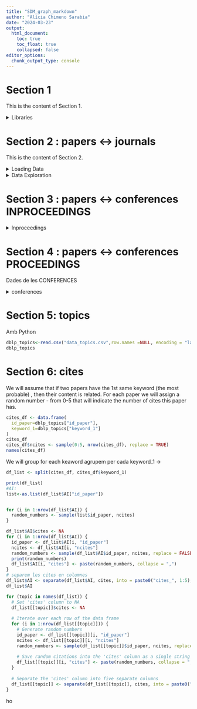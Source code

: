 ```yaml
---
title: "SDM_graph_markdown"
author: "Alícia Chimeno Sarabia"
date: "2024-03-23"
output:
  html_document:
    toc: true
    toc_float: true
    collapsed: false
editor_options: 
  chunk_output_type: console
---
```


# Section 1
This is the content of Section 1.

<details>
<summary>Libraries</summary>
```r
library(skimr)
library(ggplot2)
library(tidyverse)
library(dplyr)
```


```r
getwd()
setwd("/Users/ali/Downloads/dblp-to-csv-master")
#setwd("/Users/marcforto14/Desktop/dblp-to-csv-master")
```


</details>

# Section 2 : papers <-> journals
This is the content of Section 2.

<details>
<summary>Loading Data</summary>

```r
dblp_article<-read.csv("dblp_article.csv",sep=";",row.names =NULL, encoding = "latin1",nrows=100000) # load
dblp_article_header<-read.csv("dblp_article_header.csv",sep=";",row.names =NULL, encoding = "latin1") # load header
colnames(dblp_article)<-names(dblp_article_header) # put the header
```
</details>
<details>
<summary>Data Exploration</summary>

only want to keep: paper, authors, title, journal, volume, year, doi,
```r
names(dblp_article)
```


```r
dblp_article$article.ID # id
dblp_article$author.string.. # string de autors
dblp_article$ee.string.. # doi number
dblp_article$pages.string # !!abanico de pages, no num of pages
dblp_article$volume.string
```

```r
dblp_article[,c(1,2,13,16,24,30,34,35)]# id, author, doi, journal, pages, title, volume, year
```
</details>

# Section 3 : papers <-> conferences INPROCEEDINGS

<details>
<summary>Inproceedings</summary>

Dades dels *papers*:
```r
dblp_inproceedings<-read.csv("dblp_inproceedings.csv",sep=";",row.names =NULL, encoding = "latin1",nrows=100000)
dblp_inproceedings_header<-read.csv("dblp_inproceedings_header.csv",sep=";",row.names =NULL, encoding = "latin1")
colnames(dblp_inproceedings)<-names(dblp_inproceedings_header)
```

```r
# explore
names(dblp_inproceedings)
dblp_inproceedings$author.string.. #author
dblp_inproceedings$title.string # titul dels papers
dblp_inproceedings$crossref.string.. # key 
dblp_inproceedings$inproceedings.ID # id dels papers
```

Create a dataframe with: id_paper-author (2 nodes 1 edge)
```r
split_authors <- strsplit(dblp_inproceedings$author.string.., "\\|") # split els authors

authors_papersID <- data.frame(
  id_paper = rep(dblp_inproceedings$inproceedings.ID, sapply(split_authors, length)),
  author = unlist(split_authors)
)

authors_papersID_uniques <- unique(authors_papersID) # remove duplicate rows (id_paper, author)

sample_authors<-authors_papersID_uniques[1:1000,] # sample

authors <- unique(sample_authors[,2])  # remove duplicate authors

# if its the first author -> main 
mark_main_author <- function(group) {
  first_author <- group$author[1]
  group$main_author <- ifelse(startsWith(group$author, first_author), TRUE, FALSE)
  return(group)
}
authors_papersID <- authors_papersID %>%
  group_by(id_paper) %>%
  do(mark_main_author(.))

write.csv(authors_papersID, "clean_datasets/authors_papersID.csv", row.names = FALSE) # df relation paperid-authors (edge)
write.csv(authors, "clean_datasets/authors.csv", row.names = FALSE) # df authors (node)

```

Node papers: idpaper-title
```r
paperID_paper<- data.frame(
  id_paper=dblp_inproceedings$inproceedings.ID,
  paper_title=dblp_inproceedings$title.string
)
idpaper_paper
sample_papers<-paperID_paper[1:1000,]
write.csv(paperID_paper, "paperID_paper.csv", row.names = FALSE)

```

</details>

# Section 4 : papers <-> conferences PROCEEDINGS
Dades de les CONFERENCES

<details>
<summary>conferences</summary>
```r
dblp_proceedings<-read.csv("dblp_proceedings.csv",sep=";",row.names =NULL, encoding = "latin1",nrows=100000)
dblp_proceedings_header<-read.csv("dblp_proceedings_header.csv",sep=";",row.names =NULL, encoding = "latin1")
colnames(dblp_proceedings)<-names(dblp_proceedings_header)
```

```r
#explore
colnames(dblp_proceedings)
dblp_proceedings$title.string # conference / workshop complete 
dblp_proceedings$booktitle.string # conference / workshop name 
dblp_proceedings$key.string # key
```


```r
conference_split <- strsplit(dblp_proceedings$title.string, ", ")
conference_split[[945]] # example of entry
conference_name <- sapply(conference_split, function(x) paste(x[1], collapse = ", "))

detect_location <- function(entry) {
  location <- entry[nchar(entry) < 20 & !grepl("\\d", entry)] # Select entries shorter than 20 characters and without any number
  location <- paste(location, collapse = ", ") # Combine into a single string
  return(location)
}
locations <- sapply(conference_split, detect_location)
conference_title <- sub(".*?((?:Conference|Workshop).*?$)", "\\1", conference_name)

```


```r
# Extract the edition of each conference / workshop
extract_ordinals <- function(names_list) {
  # Regular expression pattern to match ordinal numbers up to "30th"
  ordinal_pattern <- "\\b(?:[1-9]1?st|[1-9]2?nd|[1-9]3?rd|[4-9][0-9]?th|(1[0-9]|2[0-9]|3[0-9]|99)th|First|Second|Third|Fourth|Fifth|Sixth|Seventh|Eighth|Ninth|Tenth|Eleventh|Twelfth|Thirteenth|Fourteenth|Fifteenth|Sixteenth|Seventeenth|Eighteenth|Nineteenth|Twentieth|Twenty-first|Twenty-second|Twenty-third|Twenty-fourth|Twenty-fifth|Twenty-sixth|Twenty-seventh|Twenty-eighth|Twenty-ninth|Thirtieth|Thirty-first|Thirty-second|Thirty-third|Thirty-fourth|Thirty-fifth|Thirty-sixth|Thirty-seventh|Thirty-eighth|Thirty-ninth|Fortieth|Forty-first|Forty-second|Forty-third|Forty-fourth|Forty-fifth|Forty-sixth|Forty-seventh|Forty-eighth|Forty-ninth|Fiftieth|Fifty-first|Fifty-second|Fifty-third|Fifty-fourth|Fifty-fifth|Fifty-sixth|Fifty-seventh|Fifty-eighth|Fifty-ninth|Sixtieth|Sixty-first|Sixty-second|Sixty-third|Sixty-fourth|Sixty-fifth|Sixty-sixth|Sixty-seventh|Sixty-eighth|Sixty-ninth|Seventieth|Seventy-first|Seventy-second|Seventy-third|Seventy-fourth|Seventy-fifth|Seventy-sixth|Seventy-seventh|Seventy-eighth|Seventy-ninth|Eightieth|Eighty-first|Eighty-second|Eighty-third|Eighty-fourth|Eighty-fifth|Eighty-sixth|Eighty-seventh|Eighty-eighth|Eighty-ninth|Ninetieth|Ninety-first|Ninety-second|Ninety-third|Ninety-fourth|Ninety-fifth|Ninety-sixth|Ninety-seventh|Ninety-eighth|Ninety-ninth)\\b"
  
  # Extract ordinal numbers from each entry
  extracted_ordinals <- regmatches(names_list, gregexpr(ordinal_pattern, names_list))
  
  # Create a vector to store the EDITIONS results
  result <- character(length(names_list))
  
  # Loop through each entry to assign ordinal numbers or NA
  for (i in seq_along(names_list)) {
    if (length(extracted_ordinals[[i]]) == 1) {# if > 1, combination of conferences -> too dificult to detect
      ordinal_text <- extracted_ordinals[[i]]
      # Check if the ordinal text already follows the "...th" pattern
      if (grepl("\\b(?:\\d+st|\\d+nd|\\d+rd|\\d+th)", ordinal_text)) {
        result[i] <- ordinal_text
      } else {
        # Extract the numeric value from the ordinal text
        numeric_value <- switch(ordinal_text,
                                "First" = 1,
                                "Second" = 2,
                                "Third" = 3,
                                "Fourth" = 4,
                                "Fifth" = 5,
                                "Sixth" = 6,
                                "Seventh" = 7,
                                "Eighth" = 8,
                                "Ninth" = 9,
                                "Tenth" = 10,
                                "Eleventh" = 11,
                                "Twelfth" = 12,
                                "Thirteenth" = 13,
                                "Fourteenth" = 14,
                                "Fifteenth" = 15,
                                "Sixteenth" = 16,
                                "Seventeenth" = 17,
                                "Eighteenth" = 18,
                                "Nineteenth" = 19,
                                "Twentieth" = 20,
                                "Twenty-first" = 21,
                                "Twenty-second" = 22,
                                "Twenty-third" = 23,
                                "Twenty-fourth" = 24,
                                "Twenty-fifth" = 25,
                                "Twenty-sixth" = 26,
                                "Twenty-seventh" = 27,
                                "Twenty-eighth" = 28,
                                "Twenty-ninth" = 29,
                                "Thirtieth" = 30,
                                "Thirty-first" = 31,
                                "Thirty-second" = 32,
                                "Thirty-third" = 33,
                                "Thirty-fourth" = 34,
                                "Thirty-fifth" = 35,
                                "Thirty-sixth" = 36,
                                "Thirty-seventh" = 37,
                                "Thirty-eighth" = 38,
                                "Thirty-ninth" = 39,
                                "Fortieth" = 40,
                                "Forty-first" = 41,
                                "Forty-second" = 42,
                                "Forty-third" = 43,
                                "Forty-fourth" = 44,
                                "Forty-fifth" = 45,
                                "Forty-sixth" = 46,
                                "Forty-seventh" = 47,
                                "Forty-eighth" = 48,
                                "Forty-ninth" = 49,
                                "Fiftieth" = 50,
                                "Fifty-first" = 51,
                                "Fifty-second" = 52,
                                "Fifty-third" = 53,
                                "Fifty-fourth" = 54,
                                "Fifty-fifth" = 55,
                                "Fifty-sixth" = 56,
                                "Fifty-seventh" = 57,
                                "Fifty-eighth" = 58,
                                "Fifty-ninth" = 59,
                                "Sixtieth" = 60,
                                "Sixty-first" = 61,
                                "Sixty-second" = 62,
                                "Sixty-third" = 63,
                                "Sixty-fourth" = 64,
                                "Sixty-fifth" = 65,
                                "Sixty-sixth" = 66,
                                "Sixty-seventh" = 67,
                                "Sixty-eighth" = 68,
                                "Sixty-ninth" = 69,
                                "Seventieth" = 70,
                                "Seventy-first" = 71,
                                "Seventy-second" = 72,
                                "Seventy-third" = 73,
                                "Seventy-fourth" = 74,
                                "Seventy-fifth" = 75,
                                "Seventy-sixth" = 76,
                                "Seventy-seventh" = 77,
                                "Seventy-eighth" = 78,
                                "Seventy-ninth" = 79,
                                "Eightieth" = 80,
                                "Eighty-first" = 81,
                                "Eighty-second" = 82,
                                "Eighty-third" = 83,
                                "Eighty-fourth" = 84,
                                "Eighty-fifth" = 85,
                                "Eighty-sixth" = 86,
                                "Eighty-seventh" = 87,
                                "Eighty-eighth" = 88,
                                "Eighty-ninth" = 89,
                                "Ninetieth" = 90,
                                "Ninety-first" = 91,
                                "Ninety-second" = 92,
                                "Ninety-third" = 93,
                                "Ninety-fourth" = 94,
                                "Ninety-fifth" = 95,
                                "Ninety-sixth" = 96,
                                "Ninety-seventh" = 97,
                                "Ninety-eighth" = 98,
                                "Ninety-ninth" = 99)
        result[i] <- paste0(numeric_value, "th")
      }
    } else {
      result[i] <- NA
    }
  }
  return(result)
}
conference_edition <- extract_ordinals(conference_name)
table(conference_edition)
```


```r
conference_df <- data.frame(
  conference_complete=dblp_proceedings$title.string,
  acronym=dblp_proceedings$booktitle.string,
  ref=dblp_proceedings$key.string,
  conference_name=conference_name,
  conference_title = conference_title,
  conference_edition=conference_edition,
  location = locations,
  year=dblp_proceedings$year.int
)
conference_df
```

</details>

# Section 5: topics
Amb Python 

```r
dblp_topics<-read.csv("data_topics.csv",row.names =NULL, encoding = "latin1",header=TRUE)
dblp_topics
```

# Section 6: cites
We will assume that if two papers have the 1st same keyword (the most probable) , then their content is related. 
For each paper we will assign a random number - from 0-5 that will indicate the number of cites this paper has. 

```r
cites_df <- data.frame(
  id_paper=dblp_topics["id_paper"],
  keyword_1=dblp_topics["keyword_1"]
)
cites_df
cites_df$ncites <- sample(0:5, nrow(cites_df), replace = TRUE)
names(cites_df)
```

We will group for each keaword 
agrupem per cada keyword_1 -> 

```r
df_list <- split(cites_df, cites_df$keyword_1)

print(df_list)
#AI:
list<-as.list(df_list$AI["id_paper"])


for (i in 1:nrow(df_list$AI)) {
  random_numbers <- sample(list$id_paper, ncites)
}
```

```r

df_list$AI$cites <- NA
for (i in 1:nrow(df_list$AI)) {
  id_paper <- df_list$AI[i, "id_paper"]
  ncites <- df_list$AI[i, "ncites"]
  random_numbers <- sample(df_list$AI$id_paper, ncites, replace = FALSE)
  print(random_numbers)
  df_list$AI[i, "cites"] <- paste(random_numbers, collapse = ",")
}
# separem les cites en columnes
df_list$AI <- separate(df_list$AI, cites, into = paste0("cites_", 1:5), sep = ",", fill = "right")
df_list$AI

```



```r
for (topic in names(df_list)) {
  # Set 'cites' column to NA
  df_list[[topic]]$cites <- NA
  
  # Iterate over each row of the data frame
  for (i in 1:nrow(df_list[[topic]])) {
    # Generate random numbers
    id_paper <- df_list[[topic]][i, "id_paper"]
    ncites <- df_list[[topic]][i, "ncites"]
    random_numbers <- sample(df_list[[topic]]$id_paper, ncites, replace = FALSE)
    
    # Save random citations into the 'cites' column as a single string
    df_list[[topic]][i, "cites"] <- paste(random_numbers, collapse = ",")
  }
  
  # Separate the 'cites' column into five separate columns
  df_list[[topic]] <- separate(df_list[[topic]], cites, into = paste0("cites_", 1:5), sep = ",", fill = "right")
}

```

ho


